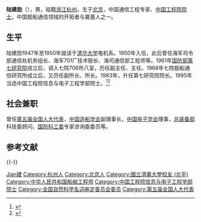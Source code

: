 '''陆建勋'''（{{bd|1929年|9月11日}}），男，祖籍[[浙江|浙江]][[杭州|杭州]]，生于[[北京|北京]]，中国通信工程专家、[[中国工程院院士|中国工程院院士]]，中国舰船通信领域的开拓者与奠基人之一。

== 生平 ==
陆建勋1947年至1950年就读于[[清华大学|清华大学]]电机系。1950年入伍，此后曾任海军司令部通信处机务组长、海军701厂技术股长、海司通信部工程师等。1961年[[国防部第七研究院|国防部第七研究院]]成立后，调入七院706所八室，历任副主任、主任。1968年七院舰船通信研究所成立后，又历任副所长、所长。1983年，升任第七研究院院长。1995年当选中国工程院信息与电子工程学部院士。<ref>{{cite book|title=中国科学技术专家传略 工程技术编 电子信息科学技术卷 二|editor=中国科学技术协会|year=2007|publisher=中国科学技术出版社}}</ref><ref>{{cite web|url=http://www.cae.cn/cae/jsp/jump.jsp?oid=20111231115340703613481|title=陆建勋|work=中国工程院}}</ref>

== 社会兼职 ==
曾任[[第五届全国人大代表|第五届全国人大代表]]，[[中国造船学会|中国造船学会]]副理事长，[[中国电子学会|中国电子学会]]理事，[[总装备部|总装备部]]科技委顾问，[[国防科工委|国防科工委]]专家咨询委委员等。

== 参考文献 ==
{{Reflist}}

{{-}}
{{中国工程院信息与电子工程学部院士}}
{{Navboxes
| title  = 陆建勋在[[全国科学技术名词审定委员会|全国科学技术名词审定委员会]]的职务
| list1  =
{{全国自然科学名词审定委员会第三届全国委员会}}
{{全国科学技术名词审定委员会第四届全国委员会}}
}}

{{Authority control}}

{{DEFAULTSORT:Lu陆}}
[[Category:陆姓|Jian建]]
[[Category:杭州人|Category:杭州人]]
[[Category:北京人|Category:北京人]]
[[Category:國立清華大學校友_(北平)|Category:國立清華大學校友 (北平)]]
[[Category:中华人民共和国船舶工程师|Category:中华人民共和国船舶工程师]]
[[Category:中国工程院信息与电子工程学部院士|Category:中国工程院信息与电子工程学部院士]]
[[Category:全国自然科学名词审定委员会委员|Category:全国自然科学名词审定委员会委员]]
[[Category:第五届全国人大代表|Category:第五届全国人大代表]]